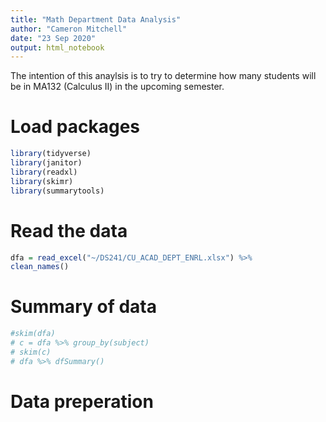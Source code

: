 ```yaml
---
title: "Math Department Data Analysis"
author: "Cameron Mitchell"
date: "23 Sep 2020"
output: html_notebook
---
```


The intention of this anaylsis is to try to determine how many students will be in MA132 (Calculus II) in the upcoming semester.


# Load packages
```r
library(tidyverse)
library(janitor)
library(readxl)
library(skimr)
library(summarytools)
```


# Read the data
```r
dfa = read_excel("~/DS241/CU_ACAD_DEPT_ENRL.xlsx") %>%
clean_names()
```


# Summary of data
```r
#skim(dfa)
# c = dfa %>% group_by(subject)
# skim(c)
# dfa %>% dfSummary()
```


# Data preperation
```r

```

